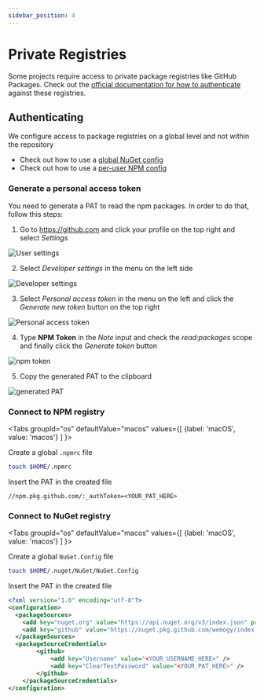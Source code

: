 ```yaml
---
sidebar_position: 4
---
```


# Private Registries

Some projects require access to private package registries like GitHub Packages. Check out the [official documentation for how to authenticate](https://docs.github.com/en/packages/guides/package-client-guides-for-github-packages) against these registries.

## Authenticating

We configure access to package registries on a global level and not within the repository

- Check out how to use a [global NuGet config](https://docs.microsoft.com/en-us/nuget/consume-packages/configuring-nuget-behavior)
- Check out how to use a [per-user NPM config](https://docs.npmjs.com/cli/v7/configuring-npm/npmrc#per-user-config-file)

### Generate a personal access token

You need to generate a PAT to read the npm packages. In order to do that, follow this steps:

1. Go to <https://github.com> and click your profile on the top right and select _Settings_

  ![User settings](/img/docs-internal/conventions/githubUserSettings.png)

2. Select _Developer settings_ in the menu on the left side

  ![Developer settings](/img/docs-internal/conventions/githubDeveloperSettings.png)

3. Select _Personal access token_ in the menu on the left and click the _Generate new token_ button on the top right

  ![Personal access token](/img/docs-internal/conventions/pat.png)

4. Type **NPM Token** in the _Note_ input and check the _read:packages_ scope and finally click the _Generate token_ button

  ![npm token](/img/docs-internal/conventions/npmTokenGithub.png)

5. Copy the generated PAT to the clipboard

  ![generated PAT](/img/docs-internal/conventions/generatedPat.png)


### Connect to NPM registry

<Tabs
  groupId="os"
  defaultValue="macos"
  values={[
    {label: 'macOS', value: 'macos'}
  ]
}>
<TabItem value="macos">

Create a global `.npmrc` file

```bash
touch $HOME/.npmrc
```

Insert the PAT in the created file

```text title=".npmrc"
//npm.pkg.github.com/:_authToken=<YOUR_PAT_HERE>
```

</TabItem>
</Tabs>

### Connect to NuGet registry

<Tabs
  groupId="os"
  defaultValue="macos"
  values={[
    {label: 'macOS', value: 'macos'}
  ]
}>
<TabItem value="macos">

Create a global `NuGet.Config` file

```bash
touch $HOME/.nuget/NuGet/NuGet.Config
```

Insert the PAT in the created file

```xml title="NuGet.Config"
<?xml version="1.0" encoding="utf-8"?>
<configuration>
  <packageSources>
    <add key="nuget.org" value="https://api.nuget.org/v3/index.json" protocolVersion="3" />
    <add key="github" value="https://nuget.pkg.github.com/wemogy/index.json" />
  </packageSources>
  <packageSourceCredentials>
        <github>
            <add key="Username" value="<YOUR_USERNAME_HERE>" />
            <add key="ClearTextPassword" value="<YOUR_PAT_HERE>" />
        </github>
    </packageSourceCredentials>
</configuration>
```

</TabItem>
</Tabs>

